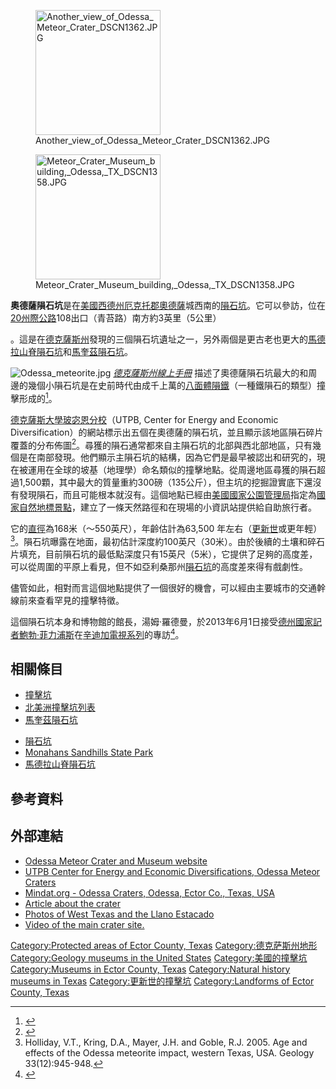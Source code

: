 {{Geobox|Protected Area
| name =奧德薩隕石坑（Odessa Meteor Crater）
| category =  國家自然地標景點（National Natural Landmark）
| image = Odessa Meteor Crater 3.JPG
| image_caption = 隕石坑和博物館
| image_size = 300
| country = {{flag|United States}}
| state = {{flag|Texas}}
| region = [[厄克托郡_(德克薩斯州)|厄克托郡]]
| district = [[玻宓恩盆地_(北美洲)|Permian Basin]]
| elevation = 930
| lat_d = 31.7560 <!-- coords per GNIS FID 1343070, using precision suggested at WP:OPCOORD -->
| lat_NS = N
| long_d = 102.4788
| long_EW =W
| coordinates_note = <ref name=GNIS/>
| area = 
| geology = [[隕石坑|隕石坑]]
| established = [[國家自然地標景點|美國國家自然地標景點]]
| date =  1965
| management =  [[厄克托郡_(德克薩斯州)|厄克托郡]]
| visitation = 
| visitation_date = 
| iucn_category =
| map = Crater sign 2004.jpg
| map_caption = 地質截面草繪
| map_background = 
| map_locator =
| map_locator_x = 
| map_locator_y = 
| website =
{{designation list |embed=yes |designation1=NNL |designation1_date=1965}}
}}
[[Image:Another_view_of_Odessa_Meteor_Crater_DSCN1362.JPG|200px]]

[[Image:Meteor_Crater_Museum_building,_Odessa,_TX_DSCN1358.JPG|200px]]
 
'''奧德薩隕石坑'''是在[[美國|美國]][[德克薩斯州|西德州]][[厄克托郡_(德克薩斯州)|厄克托郡]][[奧德薩_(德克薩斯州)|奧德薩]]城西南的[[隕石坑|隕石坑]]。它可以參訪，位在[[20州際公路|20州際公路]]108出口（青苔路）南方約3英里（5公里）{{Cite Earth Impact DB | name = Odessa | accessdate = 2008-12-30 }}</ref>。這是在[[德克薩斯州|德克薩斯州]]發現的三個隕石坑遺址之一，另外兩個是更古老也更大的[[馬德拉山脊隕石坑|馬德拉山脊隕石坑]]和[[馬奎茲隕石坑|馬奎茲隕石坑]]。

[[File:Odessa_meteorite.jpg|thumb]]
''[[德克薩斯州線上手冊|德克薩斯州線上手冊]]'' 描述了奧德薩隕石坑最大的和周邊的幾個小隕石坑是在史前時代由成千上萬的[[八面體隕鐵|八面體隕鐵]]（一種鐵隕石的類型）撞擊形成的<ref name=Handbook>{{cite web|url= http://www.tshaonline.org/handbook/online/articles/rym01|title= Meteor crater at Odessa|work= Handbook of Texas Online|accessdate= 5 November 2009|author= Smith, Julia Cauble|archive-date= 2020-08-16|archive-url= https://web.archive.org/web/20200816025716/https://tshaonline.org/handbook/online/articles/rym01|dead-url= no}}</ref>。

[[德克薩斯大學玻宓恩分校|德克薩斯大學玻宓恩分校]]（UTPB, Center for Energy and Economic Diversification）的網站標示出五個在奧德薩的隕石坑，並且顯示該地區隕石碎片覆蓋的分布佈圖<ref>{{cite web |url= http://ceed.utpb.edu/geology-resources/west-texas-geology/meteor-impact-structures/ |title= Meteor Impact Structures |work= Center for Energy & Economic Diversification, The University of Texas of the Permian Basin |accessdate= 5 November 2009 |author= Anonymous |archive-url= https://web.archive.org/web/20160201215238/http://ceed.utpb.edu/geology-resources/west-texas-geology/meteor-impact-structures/ |archive-date= 2016-02-01 |dead-url= yes }}</ref>。尋獲的隕石通常都來自主隕石坑的北部與西北部地區，只有幾個是在南部發現。他們顯示主隕石坑的結構，因為它們是最早被認出和研究的，現在被運用在全球的坡基（地理學）命名類似的撞擊地點。從周邊地區尋獲的隕石超過1,500顆，其中最大的質量重約300磅（135公斤），但主坑的挖掘證實底下還沒有發現隕石，而且可能根本就沒有。這個地點已經由[[美國國家公園管理局|美國國家公園管理局]]指定為[[國家自然地標景點|國家自然地標景點]]，建立了一條天然路徑和在現場的小資訊站提供給自助旅行者。

它的[[直徑|直徑]]為168米（～550英尺），年齡估計為63,500 年左右（[[更新世|更新世]]或更年輕）<ref>Holliday, V.T., Kring, D.A., Mayer, J.H. and Goble, R.J. 2005. Age and effects of the Odessa meteorite impact, western Texas, USA. Geology 33(12):945-948.</ref>。隕石坑曝露在地面，最初估計深度約100英尺（30米）。由於後續的土壤和碎石片填充，目前隕石坑的最低點深度只有15英尺（5米），它提供了足夠的高度差， 可以從周圍的平原上看見，但不如亞利桑那州[[巴林傑隕石坑|隕石坑]]的高度差來得有戲劇性。

儘管如此，相對而言這個地點提供了一個很好的機會，可以經由主要城市的交通幹線前來查看罕見的撞擊特徵。

這個隕石坑本身和博物館的館長，湯姆·羅德曼，於2013年6月1日接受[[德州國家記者|德州國家記者]][[鮑勃·菲力浦斯|鮑勃·菲力浦斯]]在[[廣播聯賣|辛迪加]][[電視系列|電視系列]]的專訪<ref>{{cite web|url=http://www.texascountryreporter.com/show.htm|title=Texas Country Reporter 2013 Episode Guide: Odessa Meteor Crater Museum|publisher=texascountryreporter.com|accessdate=June 5, 2013|deadurl=yes|archiveurl=https://web.archive.org/web/20090415225255/http://www.texascountryreporter.com/show.htm|archivedate=2009年4月15日}}</ref>。

== 相關條目 ==
{{commons category|Odessa Meteor Crater}}
{{col-begin}}{{col-break}}
*[[撞擊坑|撞擊坑]]
*[[北美洲撞擊坑列表|北美洲撞擊坑列表]]
*[[馬奎茲隕石坑|馬奎茲隕石坑]]
{{col-break}}
*[[巴林傑隕石坑|隕石坑]]
*[[Monahans_Sandhills_State_Park|Monahans Sandhills State Park]]
*[[馬德拉山脊隕石坑|馬德拉山脊隕石坑]]
{{col-end}}

== 參考資料 ==
{{reflist|refs=

<ref name=GNIS>{{cite web |title=Feature Detail Report for: Odessa Meteor Crater |url=http://geonames.usgs.gov/apex/f?p=gnispq:3:::NO::P3_FID:1343070 |website=Geographic Names Information System (GNIS) |publisher=USGS |accessdate=September 22, 2014 |date=November 30, 1979 |archive-date=2017-11-07 |archive-url=https://web.archive.org/web/20171107113750/https://geonames.usgs.gov/apex/f?p=gnispq:3:::NO::P3_FID:1343070 |dead-url=no }}</ref>

}}

== 外部連結 ==
{{commons category-inline}}
*[http://www.odessameteorcrater.com/ Odessa Meteor Crater and Museum website]{{Wayback|url=http://www.odessameteorcrater.com/ |date=20141018190648 }}
*[http://www.utpb.edu/ceed/geology-resources/west-texas-geology/meteor-impact-structures UTPB Center for Energy and Economic Diversifications, Odessa Meteor Craters] {{Wayback|url=http://www.utpb.edu/ceed/geology-resources/west-texas-geology/meteor-impact-structures |date=20200816025744 }}
*[http://www.mindat.org/loc-4134.html Mindat.org - Odessa Craters, Odessa, Ector Co., Texas, USA] {{Wayback|url=http://www.mindat.org/loc-4134.html |date=20201029062817 }}
*[http://www.texasbob.com/travel/tbt_odscrt.html Article about the crater] {{Wayback|url=http://www.texasbob.com/travel/tbt_odscrt.html |date=20200816025753 }}
*[https://sites.google.com/site/photosbyleaflet/home/photos-of-the-llano-estacado Photos of West Texas and the Llano Estacado]{{Wayback|url=https://sites.google.com/site/photosbyleaflet/home/photos-of-the-llano-estacado |date=20130921061612 }}
*[https://www.youtube.com/watch?v=fgqyP2BBShY Video of the main crater site.] {{Wayback|url=https://www.youtube.com/watch?v=fgqyP2BBShY |date=20200408153645 }}

{{Impact cratering on Earth}}

[[Category:Protected_areas_of_Ector_County,_Texas|Category:Protected areas of Ector County, Texas]]
[[Category:德克萨斯州地形|Category:德克萨斯州地形]]
[[Category:Geology_museums_in_the_United_States|Category:Geology museums in the United States]]
[[Category:美國的撞擊坑|Category:美國的撞擊坑]]
[[Category:Museums_in_Ector_County,_Texas|Category:Museums in Ector County, Texas]]
[[Category:Natural_history_museums_in_Texas|Category:Natural history museums in Texas]]
[[Category:更新世的撞擊坑|Category:更新世的撞擊坑]]
[[Category:Landforms_of_Ector_County,_Texas|Category:Landforms of Ector County, Texas]]